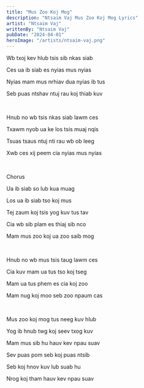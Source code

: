 ```yaml
---
title: "Mus Zoo Koj Mog"
description: "Ntsaim Vaj Mus Zoo Koj Mog Lyrics"
artist: "Ntsaim Vaj"
writtenBy: "Ntsaim Vaj"
pubDate: "2024-04-01"
heroImage: "/artists/ntsaim-vaj.png"
---
```


Wb txoj kev hlub tsis sib nkas siab

Ces ua ib siab es nyias mus nyias

Nyias mam mus nrhiav dua nyias ib tus

Seb puas ntshav ntuj rau koj thiab kuv

<br />

Hnub no wb tsis nkas siab lawm ces

Txawm nyob ua ke los tsis muaj nqis

Tsuas tsaus ntuj nti rau wb ob leeg

Xwb ces xij peem cia nyias mus nyias

<br />

Chorus

Ua ib siab so lub kua muag

Los ua ib siab tso koj mus

Tej zaum koj tsis yog kuv tus tav

Cia wb sib plam es thiaj sib nco

Mam mus zoo koj ua zoo saib mog

<br />

Hnub no wb mus tsis taug lawm ces

Cia kuv mam ua tus tso koj tseg

Mam ua tus phem es cia koj zoo

Mam nug koj moo seb zoo npaum cas

<br />

Mus zoo koj mog tus neeg kuv hlub

Yog ib hnub twg koj seev txog kuv

Mam mus sib hu hauv kev npau suav

Sev puas pom seb koj puas ntsib

Seb koj hnov kuv lub suab hu

Nrog koj tham hauv kev npau suav
